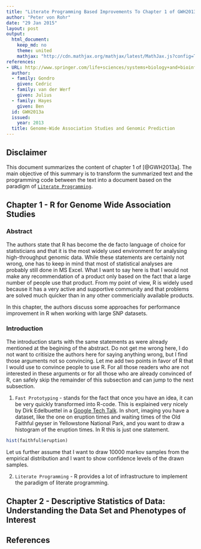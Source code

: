 ```yaml
---
title: "Literate Programming Based Improvements To Chapter 1 of GWH2013a"
author: "Peter von Rohr"
date: "29 Jan 2015"
layout: post
output:
  html_document:
    keep_md: no
    theme: united
    mathjax: "http://cdn.mathjax.org/mathjax/latest/MathJax.js?config=TeX-AMS-MML_HTMLorMML"
references:
- URL: http://www.springer.com/life+sciences/systems+biology+and+bioinformatics/book/978-1-62703-446-3
  author:
  - family: Gondro
    given: Cedric
  - family: van der Werf
    given: Julius
  - family: Hayes
    given: Ben
  id: GWH2013a
  issued:
    year: 2013
  title: Genome-Wide Association Studies and Genomic Prediction
---
```


## Disclaimer
This document summarizes the content of chapter 1 of [@GWH2013a]. The main objective of this summary is to transform the summarized text and the programming code between the text into a document based on the paradigm of [`Literate Programming`](http://en.wikipedia.org/wiki/Literate_programming). 

## Chapter 1 - R for Genome Wide Association Studies

### Abstract
The authors state that R has become the de facto language of choice for statisticians and that it is the most widely used environment for analysing high-throughput genomic data. While these statements are certainly not wrong, one has to keep in mind that most of statistical analyses are probably still done in MS Excel. What I want to say here is that I would not make any recommendation of a product only based on the fact that a large number of people use that product. From my point of view, R is widely used because it has a very active and supportive community and that problems are solved much quicker than in any other commericially available products. 

In this chapter, the authors discuss some approaches for performance improvement in R when working with large SNP datasets. 

### Introduction
The introduction starts with the same statements as were already mentioned at the begining of the abstract. Do not get me wrong here, I do not want to critisize the authors here for saying anything wrong, but I find those arguments not so convincing. Let me add two points in favor of R that I would use to convince people to use R. For all those readers who are not interested in these arguments or for all those who are already convinced of R, can safely skip the remainder of this subsection and can jump to the next subsection.

1. `Fast Prototyping` - stands for the fact that once you have an idea, it can be very quickly transformed into R-code. This is explained very nicely by Dirk Edelbuettel in a [Google Tech Talk](https://www.youtube.com/watch?v=UZkaZhsOfT4). In short, imaging you have a dataset, like the one on eruption times and waiting times of the Old Faithful geyser in Yellowstone National Park, and you want to draw a histogram of the eruption times. In R this is just one statement. 

```r
hist(faithful$eruption)
```

Let us further assume that I want to draw 10000 markov samples from the empirical distribution and I want to show confidence levels of the drawn samples.

2. `Literate Programming` - R provides a lot of infrastructure to implement the paradigm of literate programming. 


## Chapter 2 - Descriptive Statistics of Data: Understanding the Data Set and Phenotypes of Interest


## References

